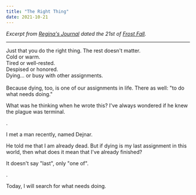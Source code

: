 ```yaml
---
title: "The Right Thing"
date: 2021-10-21
---
```


_Excerpt from [Regina's Journal](/knights-of-the-sanguine/reginas-journal/) dated
the 21st of [Frost Fall](/seeds/calendar/october)._

---

<Quote>
  Just that you do the right thing. The rest doesn't matter. <br />
  Cold or warm. <br />
  Tired or well-rested. <br />
  Despised or honored. <br />
  Dying... or busy with other assignments. <br />
  <br />
  Because dying, too, is one of our assignments in life. There as well: "to do what needs doing." <br />
</Quote>

What was he thinking when he wrote this? I've always wondered if he knew the
plague was terminal.

.

I met a man recently, named Dejnar.

He told me that I am already dead. But if dying is my last assignment in this
world, then what does it mean that I've already finished?

It doesn't say "last", only "one of".

.

Today, I will search for what needs doing.
